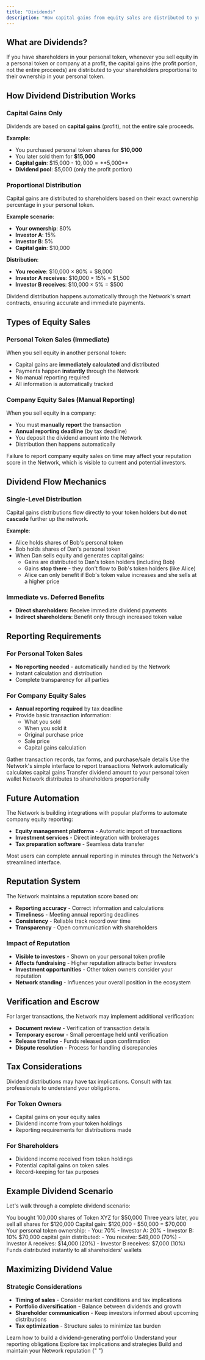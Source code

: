 ```yaml
---
title: "Dividends"
description: "How capital gains from equity sales are distributed to your personal token shareholders"
---
```


## What are Dividends?

If you have shareholders in your personal token, whenever you sell equity in a personal token or company at a profit, the capital gains (the profit portion, not the entire proceeds) are distributed to your shareholders proportional to their ownership in your personal token.

## How Dividend Distribution Works

### Capital Gains Only

Dividends are based on **capital gains** (profit), not the entire sale proceeds.

**Example**:

- You purchased personal token shares for **$10,000**
- You later sold them for **$15,000**
- **Capital gain**: $15,000 - $10,000 = **$5,000**
- **Dividend pool**: $5,000 (only the profit portion)

### Proportional Distribution

Capital gains are distributed to shareholders based on their exact ownership percentage in your personal token.

**Example scenario**:

- **Your ownership**: 80%
- **Investor A**: 15%
- **Investor B**: 5%
- **Capital gain**: $10,000

**Distribution**:

- **You receive**: $10,000 × 80% = $8,000
- **Investor A receives**: $10,000 × 15% = $1,500
- **Investor B receives**: $10,000 × 5% = $500

<Info>
  Dividend distribution happens automatically through the Network's smart
  contracts, ensuring accurate and immediate payments.
</Info>

## Types of Equity Sales

### Personal Token Sales (Immediate)

When you sell equity in another personal token:

- Capital gains are **immediately calculated** and distributed
- Payments happen **instantly** through the Network
- No manual reporting required
- All information is automatically tracked

### Company Equity Sales (Manual Reporting)

When you sell equity in a company:

- You must **manually report** the transaction
- **Annual reporting deadline** (by tax deadline)
- You deposit the dividend amount into the Network
- Distribution then happens automatically

<Warning>
  Failure to report company equity sales on time may affect your reputation
  score in the Network, which is visible to current and potential investors.
</Warning>

## Dividend Flow Mechanics

### Single-Level Distribution

Capital gains distributions flow directly to your token holders but **do not cascade** further up the network.

**Example**:

- Alice holds shares of Bob's personal token
- Bob holds shares of Dan's personal token
- When Dan sells equity and generates capital gains:
  - Gains are distributed to Dan's token holders (including Bob)
  - Gains **stop there** - they don't flow to Bob's token holders (like Alice)
  - Alice can only benefit if Bob's token value increases and she sells at a higher price

### Immediate vs. Deferred Benefits

- **Direct shareholders**: Receive immediate dividend payments
- **Indirect shareholders**: Benefit only through increased token value

## Reporting Requirements

### For Personal Token Sales

- **No reporting needed** - automatically handled by the Network
- Instant calculation and distribution
- Complete transparency for all parties

### For Company Equity Sales

- **Annual reporting required** by tax deadline
- Provide basic transaction information:
  - What you sold
  - When you sold it
  - Original purchase price
  - Sale price
  - Capital gains calculation

<Steps>
  <Step title="Prepare Documentation">
    Gather transaction records, tax forms, and purchase/sale details
  </Step>
  <Step title="Submit Report">
    Use the Network's simple interface to report transactions
  </Step>
  <Step title="Calculate Gains">
    Network automatically calculates capital gains
  </Step>
  <Step title="Deposit Funds">
    Transfer dividend amount to your personal token wallet
  </Step>
  <Step title="Automatic Distribution">
    Network distributes to shareholders proportionally
  </Step>
</Steps>

## Future Automation

The Network is building integrations with popular platforms to automate company equity reporting:

- **Equity management platforms** - Automatic import of transactions
- **Investment services** - Direct integration with brokerages
- **Tax preparation software** - Seamless data transfer

<Tip>
  Most users can complete annual reporting in minutes through the Network's
  streamlined interface.
</Tip>

## Reputation System

The Network maintains a reputation score based on:

- **Reporting accuracy** - Correct information and calculations
- **Timeliness** - Meeting annual reporting deadlines
- **Consistency** - Reliable track record over time
- **Transparency** - Open communication with shareholders

### Impact of Reputation

- **Visible to investors** - Shown on your personal token profile
- **Affects fundraising** - Higher reputation attracts better investors
- **Investment opportunities** - Other token owners consider your reputation
- **Network standing** - Influences your overall position in the ecosystem

## Verification and Escrow

For larger transactions, the Network may implement additional verification:

- **Document review** - Verification of transaction details
- **Temporary escrow** - Small percentage held until verification
- **Release timeline** - Funds released upon confirmation
- **Dispute resolution** - Process for handling discrepancies

## Tax Considerations

<Warning>
  Dividend distributions may have tax implications. Consult with tax
  professionals to understand your obligations.
</Warning>

### For Token Owners

- Capital gains on your equity sales
- Dividend income from your token holdings
- Reporting requirements for distributions made

### For Shareholders

- Dividend income received from token holdings
- Potential capital gains on token sales
- Record-keeping for tax purposes

## Example Dividend Scenario

Let's walk through a complete dividend scenario:

<Steps>
  <Step title="Initial Investment">
    You bought 100,000 shares of Token XYZ for $50,000
  </Step>
  <Step title="Sale Transaction">
    Three years later, you sell all shares for $120,000 Capital gain: $120,000 -
    $50,000 = $70,000
  </Step>
  <Step title="Shareholder Structure">
    Your personal token ownership: - You: 70% - Investor A: 20% - Investor B:
    10%
  </Step>
  <Step title="Dividend Distribution">
    $70,000 capital gain distributed: - You receive: $49,000 (70%) - Investor A
    receives: $14,000 (20%) - Investor B receives: $7,000 (10%)
  </Step>
  <Step title="Automatic Processing">
    Funds distributed instantly to all shareholders' wallets
  </Step>
</Steps>

## Maximizing Dividend Value

### Strategic Considerations

- **Timing of sales** - Consider market conditions and tax implications
- **Portfolio diversification** - Balance between dividends and growth
- **Shareholder communication** - Keep investors informed about upcoming distributions
- **Tax optimization** - Structure sales to minimize tax burden

<CardGroup cols={2}>
  <Card title="Investment Strategy" icon="chart-line" href="/investing">
    Learn how to build a dividend-generating portfolio
  </Card>
  <Card title="Reporting Process" icon="file-text" href="/reporting">
    Understand your reporting obligations
  </Card>
  <Card title="Tax Planning" icon="calculator" href="/questions">
    Explore tax implications and strategies
  </Card>
  <Card title="Reputation Management" icon="star" href="/network">
    Build and maintain your Network reputation
  </Card>
</CardGroup>{" "}
